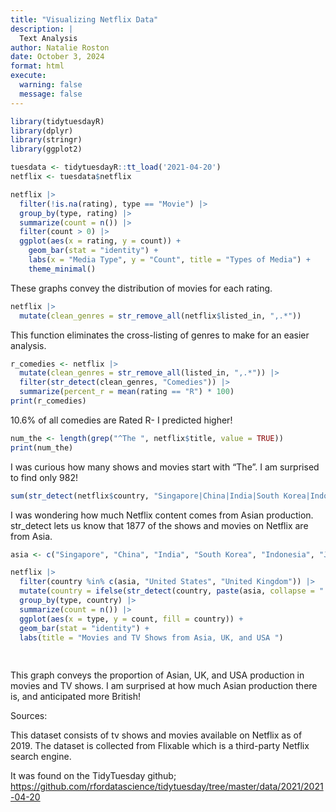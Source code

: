 ```yaml
---
title: "Visualizing Netflix Data"
description: |
  Text Analysis
author: Natalie Roston
date: October 3, 2024
format: html
execute:
  warning: false
  message: false
---
```


```r
library(tidytuesdayR)
library(dplyr)
library(stringr)
library(ggplot2)

tuesdata <- tidytuesdayR::tt_load('2021-04-20')
netflix <- tuesdata$netflix

netflix |>
  filter(!is.na(rating), type == "Movie") |>
  group_by(type, rating) |>
  summarize(count = n()) |>
  filter(count > 0) |>
  ggplot(aes(x = rating, y = count)) + 
    geom_bar(stat = "identity") +
    labs(x = "Media Type", y = "Count", title = "Types of Media") +
    theme_minimal()
```

These graphs convey the distribution of movies for each rating.

```r
netflix |>
  mutate(clean_genres = str_remove_all(netflix$listed_in, ",.*"))
```

This function eliminates the cross-listing of genres to make for an easier analysis.

```r
r_comedies <- netflix |>
  mutate(clean_genres = str_remove_all(listed_in, ",.*")) |>
  filter(str_detect(clean_genres, "Comedies")) |>
  summarize(percent_r = mean(rating == "R") * 100)
print(r_comedies)
```

10.6% of all comedies are Rated R- I predicted higher!

```r
num_the <- length(grep("^The ", netflix$title, value = TRUE))
print(num_the)
```

I was curious how many shows and movies start with "The". I am surprised to find only 982!

```r
sum(str_detect(netflix$country, "Singapore|China|India|South Korea|Indonesia|Japan|Taiwan|Philippines") & !is.na(netflix$country))

```

I was wondering how much Netflix content comes from Asian production. str_detect lets us know that 1877 of the shows and movies on Netflix are from Asia.

```r
asia <- c("Singapore", "China", "India", "South Korea", "Indonesia", "Japan", "Taiwan", "Philippines")

netflix |>
  filter(country %in% c(asia, "United States", "United Kingdom")) |>
  mutate(country = ifelse(str_detect(country, paste(asia, collapse = "|")), "Asia", country)) |>
  group_by(type, country) |>
  summarize(count = n()) |>
  ggplot(aes(x = type, y = count, fill = country)) +
  geom_bar(stat = "identity") +
  labs(title = "Movies and TV Shows from Asia, UK, and USA ")
      
  
```

This graph conveys the proportion of Asian, UK, and USA production in movies and TV shows. I am surprised at how much Asian production there is, and anticipated more British!

Sources:

This dataset consists of tv shows and movies available on Netflix as of 2019. The dataset is collected from Flixable which is a third-party Netflix search engine.

It was found on the TidyTuesday github; <https://github.com/rfordatascience/tidytuesday/tree/master/data/2021/2021-04-20>
